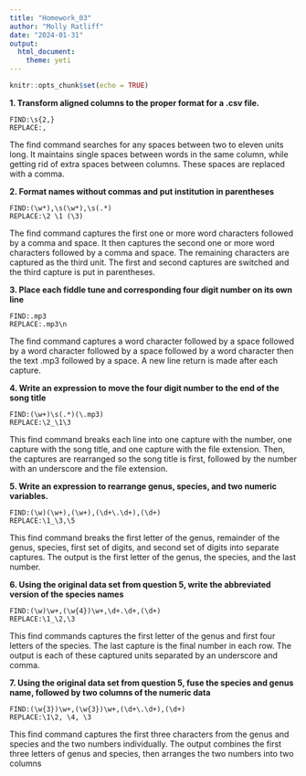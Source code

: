 ```yaml
---
title: "Homework_03"
author: "Molly Ratliff"
date: "2024-01-31"
output: 
  html_document: 
    theme: yeti
---
```


```r
knitr::opts_chunk$set(echo = TRUE)
```

**1. Transform aligned columns to the proper format for a .csv file.**
```
FIND:\s{2,} 
REPLACE:,
```
The find command searches for any spaces between two to eleven units long. It maintains single spaces between words in the same column, while getting rid of extra spaces between columns. These spaces are replaced with a comma. 

**2. Format names without commas and put institution in parentheses**
```
FIND:(\w*),\s(\w*),\s(.*)
REPLACE:\2 \1 (\3)
```
The find command captures the first one or more word characters followed by a comma and space. It then captures the second one or more word characters followed by a comma and space. The remaining characters are captured as the third unit. The first and second captures are switched and the third capture is put in parentheses. 

**3. Place each fiddle tune and corresponding four digit number on its own line**
```
FIND:.mp3 
REPLACE:.mp3\n
```
The find command captures a word character followed by a space followed by a word character followed by a space followed by a word character then the text .mp3 followed by a space. A new line return is made after each capture.

**4. Write an expression to move the four digit number to the end of the song title**
```
FIND:(\w+)\s(.*)(\.mp3)
REPLACE:\2_\1\3
```
This find command breaks each line into one capture with the number, one capture with the song title, and one capture with the file extension. Then, the captures are rearranged so the song title is first, followed by the number with an underscore and the file extension.

**5. Write an expression to rearrange genus, species, and two numeric variables.**
```
FIND:(\w)(\w+),(\w+),(\d+\.\d+),(\d+)
REPLACE:\1_\3,\5
```
This find command breaks the first letter of the genus, remainder of the genus, species, first set of digits, and second set of digits into separate captures. The output is the first letter of the genus, the species, and the last number. 

**6. Using the original data set from question 5, write the abbreviated version of the species names**
```
FIND:(\w)\w+,(\w{4})\w+,\d+.\d+,(\d+)
REPLACE:\1_\2,\3
```
This find commands captures the first letter of the genus and first four letters of the species. The last capture is the final number in each row. The output is each of these captured units separated by an underscore and comma. 

**7. Using the original data set from question 5, fuse the species and genus name, followed by two columns of the numeric data**
```
FIND:(\w{3})\w+,(\w{3})\w+,(\d+\.\d+),(\d+)
REPLACE:\1\2, \4, \3
```
This find command captures the first three characters from the genus and species and the two numbers individually. The output combines the first three letters of genus and species, then arranges the two numbers into two columns

